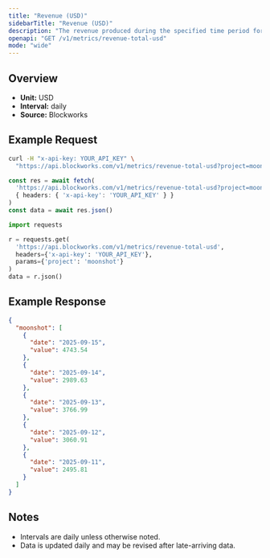 ```yaml
---
title: "Revenue (USD)"
sidebarTitle: "Revenue (USD)"
description: "The revenue produced during the specified time period for given project."
openapi: "GET /v1/metrics/revenue-total-usd"
mode: "wide"
---
```


## Overview

- **Unit:** USD
- **Interval:** daily
- **Source:** Blockworks

## Example Request

<CodeGroup>

```bash cURL
curl -H "x-api-key: YOUR_API_KEY" \
  "https://api.blockworks.com/v1/metrics/revenue-total-usd?project=moonshot"
```

```typescript TypeScript
const res = await fetch(
  'https://api.blockworks.com/v1/metrics/revenue-total-usd?project=moonshot',
  { headers: { 'x-api-key': 'YOUR_API_KEY' } }
)
const data = await res.json()
```

```python Python
import requests

r = requests.get(
  'https://api.blockworks.com/v1/metrics/revenue-total-usd',
  headers={'x-api-key': 'YOUR_API_KEY'},
  params={'project': 'moonshot'}
)
data = r.json()
```

</CodeGroup>

## Example Response

```json
{
  "moonshot": [
    {
      "date": "2025-09-15",
      "value": 4743.54
    },
    {
      "date": "2025-09-14",
      "value": 2989.63
    },
    {
      "date": "2025-09-13",
      "value": 3766.99
    },
    {
      "date": "2025-09-12",
      "value": 3060.91
    },
    {
      "date": "2025-09-11",
      "value": 2495.81
    }
  ]
}
```

## Notes
- Intervals are daily unless otherwise noted.
- Data is updated daily and may be revised after late-arriving data.